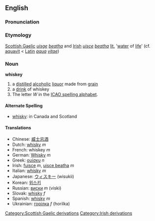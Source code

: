 {{wikipedia}}
==English==
=== Pronunciation ===
{{IPA|[&#712;(h)w&#618;ski]}}

=== Etymology ===
[[Scottish Gaelic]] ''[[uisge]] [[beatha]]'' and [[Irish]] ''[[uisce]] [[beatha]]'' [[literally|lit.]] '[[water]] of [[life]]' (cf. [[aquavit]] < [[Latin]] ''[[aqua]] [[vitae]]'')

=== Noun ===
'''whiskey'''
# a [[distill]]ed [[alcoholic]] [[liquor]] made from [[grain]]
# a [[drink]] of whiskey
#The letter ''W'' in the [[ICAO spelling alphabet]].
==== Alternate Spelling ====
* [[whisky]]: in Canada and Scotland

==== Translations ====
*Chinese: [[威士忌酒]]
*Dutch: [[whisky]] ''m''
*French: whiskey ''m''
*German: [[Whisky]] ''m''
*Greek: [[ουίσκυ]] ''n''
*Irish: [[fuisce]] ''m'', [[uisce beatha]] ''m''
*Italian: [[whisky]] ''m''
*Japanese: [[ウィスキー]] (wisukii)
*Korean: [[위스키]]
*Russian: [[виски]] ''m'' (viski)
*Slovak: [[whisky]] ''f''
*Spanish: [[whisky]] ''m''
*Ukrainian: [[горілка]] ''f'' (horilka)

[[Category:Scottish Gaelic derivations]]
[[Category:Irish derivations]]